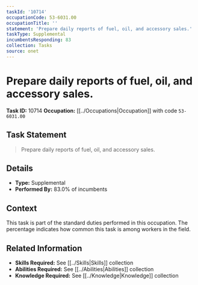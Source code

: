 ```yaml
---
taskId: '10714'
occupationCode: 53-6031.00
occupationTitle: ''
statement: 'Prepare daily reports of fuel, oil, and accessory sales.'
taskType: Supplemental
incumbentsResponding: 83
collection: Tasks
source: onet
---
```

# Prepare daily reports of fuel, oil, and accessory sales.

**Task ID:** 10714
**Occupation:** [[../Occupations|Occupation]] with code `53-6031.00`

## Task Statement

> Prepare daily reports of fuel, oil, and accessory sales.

## Details

- **Type:** Supplemental
- **Performed By:** 83.0% of incumbents

## Context

This task is part of the standard duties performed in this occupation. The percentage indicates how common this task is among workers in the field.

## Related Information

- **Skills Required:** See [[../Skills|Skills]] collection
- **Abilities Required:** See [[../Abilities|Abilities]] collection
- **Knowledge Required:** See [[../Knowledge|Knowledge]] collection
